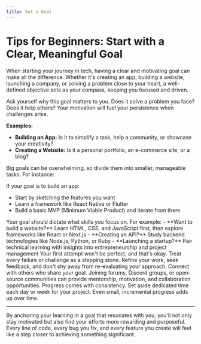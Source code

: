 ```yaml
---
title: Set a Goal
---
```


# Tips for Beginners: Start with a Clear, Meaningful Goal

When starting your journey in tech, having a clear and motivating goal can make all the difference. Whether it's creating an app, building a website, launching a company, or solving a problem close to your heart, a well-defined objective acts as your compass, keeping you focused and driven.

<TipCard title="1. Define Your Why">
  <Target slot="icon" />
  Ask yourself why this goal matters to you. Does it solve a problem you face? Does it help others? Your motivation will fuel your persistence when challenges arise.

  **Examples:**
  - **Building an App:** Is it to simplify a task, help a community, or showcase your creativity?
  - **Creating a Website:** Is it a personal portfolio, an e-commerce site, or a blog?
</TipCard>

<TipCard title="2. Break It Down">
  <Brain slot="icon" />
  Big goals can be overwhelming, so divide them into smaller, manageable tasks. For instance:
  
  If your goal is to build an app:
  - Start by sketching the features you want
  - Learn a framework like React Native or Flutter
  - Build a basic MVP (Minimum Viable Product) and iterate from there
</TipCard>

<TipCard title="3. Align Your Learning Path">
  <Tool slot="icon" />
  Your goal should dictate what skills you focus on. For example:
  - **Want to build a website?** Learn HTML, CSS, and JavaScript first, then explore frameworks like React or Next.js
  - **Creating an API?** Study backend technologies like Node.js, Python, or Ruby
  - **Launching a startup?** Pair technical learning with insights into entrepreneurship and project management
</TipCard>

<TipCard title="4. Iterate and Adapt">
  <RefreshCw slot="icon" />
  Your first attempt won't be perfect, and that's okay. Treat every failure or challenge as a stepping stone. 
  Refine your work, seek feedback, and don't shy away from re-evaluating your approach.
</TipCard>

<TipCard title="5. Join a Community">
  <Users slot="icon" />
  Connect with others who share your goal. Joining forums, Discord groups, or open-source communities 
  can provide mentorship, motivation, and collaboration opportunities.
</TipCard>

<TipCard title="6. Stay Consistent">
  <Clock slot="icon" />
  Progress comes with consistency. Set aside dedicated time each day or week for your project. 
  Even small, incremental progress adds up over time.
</TipCard>

---

By anchoring your learning in a goal that resonates with you, you'll not only stay motivated but also find your efforts more rewarding and purposeful. Every line of code, every bug you fix, and every feature you create will feel like a step closer to achieving something significant.
